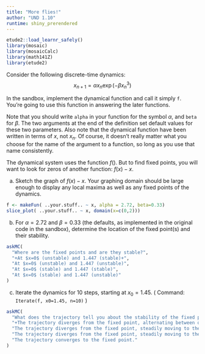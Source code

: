 ```yaml
---
title: "More flies!"
author: "UND 1.10"
runtime: shiny_prerendered
---
```


```r
etude2::load_learnr_safely()
library(mosaic)
library(mosaicCalc)
library(math141Z)
library(etude2)
```

Consider the following discrete-time dynamics:
$$x_{n+1} = \alpha x_n \exp(-\beta x_n^3)$$

In the sandbox, implement the dynamical function and call it simply `f`. You're going to use this function in answering the later functions.

Note that you should write `alpha` in your function for the symbol $\alpha$, and `beta` for $\beta$. The two arguments at the end of the definition set default values for these two parameters. Also note that the dynamical function have been written in terms of $x$, not $x_n$. Of course, it doesn't really matter what you choose for the name of the argument to a function, so long as you use that name consistently.

The dynamical system uses the function $f()$. But to find fixed points, you will want to look for zeros of another function: $f(x) - x$.

a. Sketch the graph of $f(x) - x$. Your graphing domain should be large enough to display any local maxima as well as any fixed points of the dynamics.

<!--eval=FALSE lets this chunk be rendered in plain text. -->
```r
f <- makeFun( ..your.stuff.. ~ x, alpha = 2.72, beta=0.33)
slice_plot( ..your.stuff.. ~ x, domain(x=c(0,2))) 
```





b. For $\alpha = 2.72$ and $\beta=0.33$ (the defaults, as implemented in the original code in the sandbox), determine the location of the fixed point(s) and their stability.

```r
askMC(
  "Where are the fixed points and are they stable?",
  "+At $x=0$ (unstable) and 1.447 (stable)+",
  "At $x=0$ (unstable) and 1.447 (unstable)",
  "At $x=0$ (stable) and 1.447 (stable)",
  "At $x=0$ (stable) and 1.447 (unstable)"
)
```

c. Iterate the dynamics for 10 steps, starting at $x_0 = 1.45$. (  Command: `Iterate(f, x0=1.45, n=10)`  ) 

```r
askMC(
  "What does the trajectory tell you about the stability of the fixed point near $x_n = 1.45$?",
  "+The trajectory diverges from the fixed point, alternating between one side and the other.+",
  "The trajectory diverges from the fixed point, steadily moving to the right.",
  "The trajectory diverges from the fixed point, steadily moving to the left.",
  "The trajectory converges to the fixed point."
)
```
